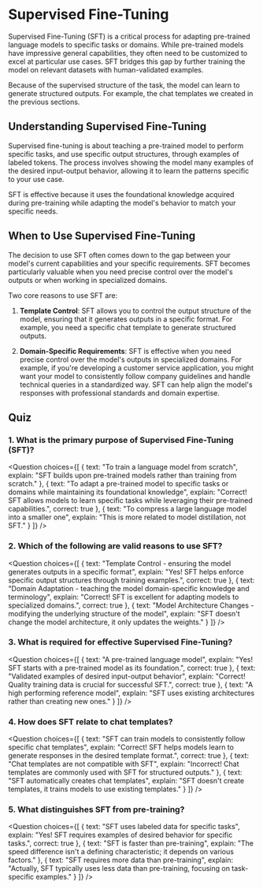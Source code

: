 # Supervised Fine-Tuning

Supervised Fine-Tuning (SFT) is a critical process for adapting pre-trained language models to specific tasks or domains. While pre-trained models have impressive general capabilities, they often need to be customized to excel at particular use cases. SFT bridges this gap by further training the model on relevant datasets with human-validated examples.

Because of the supervised structure of the task, the model can learn to generate structured outputs. For example, the chat templates we created in the previous sections.

## Understanding Supervised Fine-Tuning

Supervised fine-tuning is about teaching a pre-trained model to perform specific tasks, and use specific output structures, through examples of labeled tokens. The process involves showing the model many examples of the desired input-output behavior, allowing it to learn the patterns specific to your use case. 

SFT is effective because it uses the foundational knowledge acquired during pre-training while adapting the model's behavior to match your specific needs.

## When to Use Supervised Fine-Tuning

The decision to use SFT often comes down to the gap between your model's current capabilities and your specific requirements. SFT becomes particularly valuable when you need precise control over the model's outputs or when working in specialized domains.

Two core reasons to use SFT are:

1. **Template Control**: SFT allows you to control the output structure of the model, ensuring that it generates outputs in a specific format. For example, you need a specific chat template to generate structured outputs.

2. **Domain-Specific Requirements**: SFT is effective when you need precise control over the model's outputs in specialized domains. For example, if you're developing a customer service application, you might want your model to consistently follow company guidelines and handle technical queries in a standardized way. SFT can help align the model's responses with professional standards and domain expertise.

## Quiz

### 1. What is the primary purpose of Supervised Fine-Tuning (SFT)?

<Question
	choices={[
		{
			text: "To train a language model from scratch",
			explain: "SFT builds upon pre-trained models rather than training from scratch."
		},
		{
			text: "To adapt a pre-trained model to specific tasks or domains while maintaining its foundational knowledge",
			explain: "Correct! SFT allows models to learn specific tasks while leveraging their pre-trained capabilities.",
			correct: true
		},
		{
			text: "To compress a large language model into a smaller one",
			explain: "This is more related to model distillation, not SFT."
		}
	]}
/>

### 2. Which of the following are valid reasons to use SFT?

<Question
	choices={[
		{
			text: "Template Control - ensuring the model generates outputs in a specific format",
			explain: "Yes! SFT helps enforce specific output structures through training examples.",
			correct: true
		},
		{
			text: "Domain Adaptation - teaching the model domain-specific knowledge and terminology",
			explain: "Correct! SFT is excellent for adapting models to specialized domains.",
			correct: true
		},
		{
			text: "Model Architecture Changes - modifying the underlying structure of the model",
			explain: "SFT doesn't change the model architecture, it only updates the weights."
		}
	]}
/>

### 3. What is required for effective Supervised Fine-Tuning?

<Question
	choices={[
		{
			text: "A pre-trained language model",
			explain: "Yes! SFT starts with a pre-trained model as its foundation.",
			correct: true
		},
		{
			text: "Validated examples of desired input-output behavior",
			explain: "Correct! Quality training data is crucial for successful SFT.",
			correct: true
		},
		{
			text: "A high performing reference model",
			explain: "SFT uses existing architectures rather than creating new ones."
		}
	]}
/>

### 4. How does SFT relate to chat templates?

<Question
	choices={[
		{
			text: "SFT can train models to consistently follow specific chat templates",
			explain: "Correct! SFT helps models learn to generate responses in the desired template format.",
			correct: true
		},
		{
			text: "Chat templates are not compatible with SFT",
			explain: "Incorrect! Chat templates are commonly used with SFT for structured outputs."
		},
		{
			text: "SFT automatically creates chat templates",
			explain: "SFT doesn't create templates, it trains models to use existing templates."
		}
	]}
/>

### 5. What distinguishes SFT from pre-training?

<Question
	choices={[
		{
			text: "SFT uses labeled data for specific tasks",
			explain: "Yes! SFT requires examples of desired behavior for specific tasks.",
			correct: true
		},
		{
			text: "SFT is faster than pre-training",
			explain: "The speed difference isn't a defining characteristic; it depends on various factors."
		},
		{
			text: "SFT requires more data than pre-training",
			explain: "Actually, SFT typically uses less data than pre-training, focusing on task-specific examples."
		}
	]}
/>